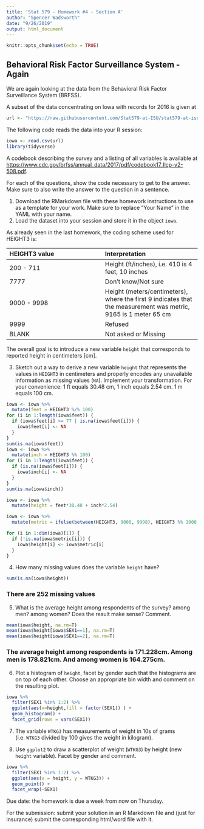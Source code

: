 ```yaml
---
title: 'Stat 579 - Homework #4 - Section A'
author: "Spencer Wadsworth"
date: "9/26/2019"
output: html_document
---
```



```r
knitr::opts_chunk$set(echo = TRUE)
```

## Behavioral Risk Factor Surveillance System - Again

We are again looking at the data from the
Behavioral Risk Factor Surveillance System (BRFSS).

A subset of the data concentrating on Iowa with records for 2016 is given at
```r
url <- "https://raw.githubusercontent.com/Stat579-at-ISU/stat579-at-isu.github.io/master/homework/data/brfss-iowa-2018.csv"
```

The following code reads the data into your R session:
```r
iowa <- read.csv(url)
library(tidyverse)
```

A codebook describing the survey and a listing of all variables is available at [https://www.cdc.gov/brfss/annual_data/2017/pdf/codebook17_llcp-v2-508.pdf]().

For each of the questions, show the code necessary to get to the answer. 
Make sure to also write the answer to the question in a sentence.

1. Download the RMarkdown file with these homework instructions to use as a template for your work.
Make sure to replace "Your Name" in the YAML with your name.
2. Load the dataset into your session and store it in the object `iowa`.

As already seen in the last homework, the coding scheme used for HEIGHT3 is:

| HEIGHT3 value  |  Interpretation    |
|:- |:- |
| 200 - 711 | Height (ft/inches), i.e. 410 is 4 feet, 10 inches	|
| 7777 |	Don't know/Not sure	|
| 9000 - 9998 |	Height (meters/centimeters), where the first 9 indicates that the measurement was metric, 9165 is 1 meter 65 cm |
| 9999	| Refused |
| BLANK |	Not asked or Missing |

The overall goal is to introduce a new variable `height` that corresponds to reported height in centimeters [cm].

3. Sketch out a way to derive a new variable `height` that represents the values in `HEIGHT3` in centimeters and properly encodes any unavailable information as missing values (`NA`).
Implement your transformation. For your convenience: 1 ft equals 30.48 cm, 1 inch equals 2.54 cm. 1 m equals 100 cm.
```r
iowa <- iowa %>%
  mutate(feet = HEIGHT3 %/% 100)
for (i in 1:length(iowa$feet)) {
  if (iowa$feet[i] >= 77 | is.na(iowa$feet[i])) {
    iowa$feet[i] <- NA
  }
}
sum(is.na(iowa$feet))
iowa <- iowa %>%
  mutate(inch = HEIGHT3 %% 100)
for (i in 1:length(iowa$feet)) {
  if (is.na(iowa$feet[i])) {
    iowa$inch[i] <- NA
  }
}
sum(is.na(iowa$inch))

iowa <- iowa %>%
  mutate(height = feet*30.48 + inch*2.54)

iowa <- iowa %>% 
  mutate(metric = ifelse(between(HEIGHT3, 9000, 9998), HEIGHT3 %% 1000, NA))

for (i in 1:dim(iowa)[1]) {
  if (!is.na(iowa$metric[i])) {
    iowa$height[i] <- iowa$metric[i]
  }
}


```

4. How  many missing values does the variable `height` have? 

```r
sum(is.na(iowa$height))
```
### There are 252 missing values

5. What is the average height among respondents of the survey? among men? among women? Does the result make sense? Comment.

```r
mean(iowa$height, na.rm=T)
mean(iowa$height[iowa$SEX1==1], na.rm=T)
mean(iowa$height[iowa$SEX1==2], na.rm=T)
```
### The average height among respondents is 171.228cm. Among men is 178.821cm. And among women is 164.275cm.

6. Plot a histogram of `height`, facet by gender such that the histograms are on top of each other. Choose an appropriate bin width and comment on the resulting plot. 
```r
iowa %>% 
  filter(SEX1 %in% 1:2) %>% 
  ggplot(aes(x=height,fill = factor(SEX1)) ) + 
  geom_histogram() +
  facet_grid(rows = vars(SEX1))
```
7. The variable `WTKG3` has measurements of weight in 10s of grams (i.e. `WTKG3` divided by 100 gives the weight in kilogram). 


8. Use `ggplot2` to draw a scatterplot of weight (`WTKG3`) by height (new `height` variable). Facet by gender and comment.
```r
iowa %>% 
  filter(SEX1 %in% 1:2) %>% 
  ggplot(aes(x = height, y = WTKG3)) +
  geom_point() +
  facet_wrap(~SEX1)
```
Due date: the homework is due a week from now on Thursday. 

For the submission: submit your solution in an R Markdown file and (just for insurance) submit the corresponding html/word file with it. 
